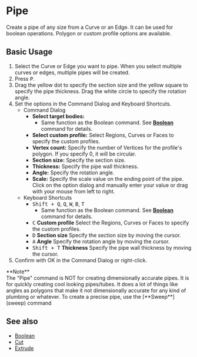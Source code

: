 
# Pipe

<Reference shortcut="P" command="Pipe" button="In Suggested Commands Menu" buttonIcon="button-pipe"/>

Create a pipe of any size from a Curve or an Edge. It can be used for boolean operations. Polygon or custom profile options are available.

## Basic Usage

1. Select the Curve or Edge you want to pipe. When you select multiple curves or edges, multiple pipes will be created.
2. Press <kbd>P</kbd>.
3. Drag the yellow dot to specify the section size and the yellow square to specify the pipe thickness. Drag the white circle to specify the rotation angle.
4. Set the options in the Command Dialog and Keyboard Shortcuts.
     - <Kst>Command Dialog</Kst>
          - **Select target bodies:**
               - Same function as the Boolean command. See [**Boolean**](/solid/boolean) command for details.
          - **Select custom profile:** Select Regions, Curves or Faces to specify the custom profiles.
          - **Vertex count:** Specify the number of Vertices for the profile's polygon. If you specify 0, it will be circular.
          - **Section size:** Specify the section size.
          - **Thickness:** Specify the pipe wall thickness.
          - **Angle:** Specify the rotation angle.
          - **Scale:** Specify the scale value on the ending point of the pipe. Click on the option dialog and manually enter your value or drag with your mouse from left to right.
     - <Kst>Keyboard Shortcuts</Kst>
          - <kbd>Shift + Q</kbd>, <kbd>Q</kbd>, <kbd>W</kbd>,  <kbd>B</kbd>,  <kbd>T</kbd>
               - Same function as the Boolean command. See [**Boolean**](/solid/boolean) command for details.
          - <kbd>C</kbd> **Custom profile** Select the Regions, Curves or Faces to specify the custom profiles.
          - <kbd>D</kbd> **Section size** Specify the section size by moving the cursor.
          - <kbd>A</kbd> **Angle** Specify the rotation angle by moving the cursor.
          - <kbd>Shift + T</kbd> **Thickness** Specify the pipe wall thickness by moving the cursor.
5. Confirm with OK in the Command Dialog or right-click.

<Callout emoji="❗">
**Note**<br />
The "Pipe" command is NOT for creating dimensionally accurate pipes. 
It is for quickly creating cool looking pipes/tubes. 
It does a lot of things like angles as polygons that make it not dimensionally accurate for any kind of plumbing or whatever. 
To create a precise pipe, use the [**Sweep**](sweep) command 
</Callout>

<VideoPlayer fileName="pipe"/>

## See also
- [Boolean](boolean)
- [Cut](cut)
- [Extrude](extrude)